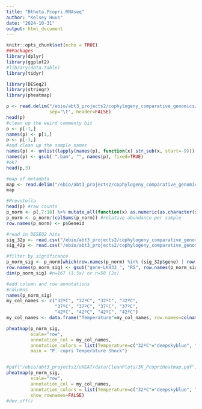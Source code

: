 ```yaml
---
title: "Btheta.Pcopri.RNAseq"
author: "Kelsey Huus"
date: "2024-10-31"
output: html_document
---
```


```r
knitr::opts_chunk$set(echo = TRUE)
##Packages
library(dplyr)
library(ggplot2)
#library(data.table)
library(tidyr)

library(DESeq2)
library(stringr)
library(pheatmap)

```

```r

p <- read.delim("/ebio/abt3_projects2/cophylogeny_comparative_genomics/data/rnaseq/llrna/output_llrna_p2/gene_count/counts.txt", 
                sep="\t", header=FALSE)
head(p)
#clean up the weird commenty bit
p <- p[-1,]
names(p) <- p[1,]
p <- p[-1,]
#and clean up the sample names
names(p) <- unlist(lapply(names(p), function(x) str_sub(x, start=-9)))
names(p) <- gsub( ".bam", "", names(p), fixed=TRUE)
#ok?
head(p,3)

#map of metadata
map <- read.delim("/ebio/abt3_projects2/cophylogeny_comparative_genomics/data/rnaseq/llrna/samples_p.txt")
map

```

```r
#Prevotella
head(p) #raw counts
p_norm <- p[,7:18] %>% mutate_all(function(x) as.numeric(as.character(x)))  
p_norm <- p_norm/(colSums(p_norm)) #relative abundance per sample
row.names(p_norm) <- p$Geneid

#read in DESEQ2 hits
sig_32p <- read.csv("/ebio/abt3_projects2/cophylogeny_comparative_genomics/data/rnaseq/P_37vs32_deseq2hits_v2_1.5x.csv")
sig_42p <- read.csv("/ebio/abt3_projects2/cophylogeny_comparative_genomics/data/rnaseq/p_42vs37_deseq2hits_v2_1.5x.csv") 

#filter by significance
p_norm_sig <- p_norm[which(row.names(p_norm) %in% (sig_32p$gene) | row.names(p_norm) %in% (sig_42p$gene)), ]
row.names(p_norm_sig) <- gsub("gene-LK433_", "RS", row.names(p_norm_sig))
dim(p_norm_sig) #n=167 (1.5x) or n=58 (2x)

```

```r

#add column and row annotations
#columns
names(p_norm_sig)
my_col_names <- c("32ºC", "32ºC", "32ºC", "32ºC",
                  "37ºC", "37ºC", "37ºC", "37ºC",
                  "42ºC", "42ºC", "42ºC", "42ºC")
my_col_names <- data.frame("Temperature"=my_col_names, row.names=colnames(p_norm_sig))

pheatmap(p_norm_sig,
         scale="row",
         annotation_col = my_col_names,
         annotation_colors = list(Temperature=c("32ºC"="deepskyblue", "37ºC"="darkgrey", "42ºC"="darkorange")),
         main = "P. copri Temperature Shock")


#pdf("/ebio/abt3_projects2/uHEAT/data/CleanPlots/3K_PcopriHeatmap.pdf", width=5, height=5)
pheatmap(p_norm_sig,
         scale="row",
         annotation_col = my_col_names,
         annotation_colors = list(Temperature=c("32ºC"="deepskyblue", "37ºC"="darkgrey", "42ºC"="darkorange")),
         show_rownames=FALSE)
#dev.off()

```
